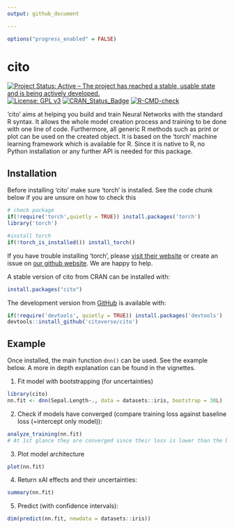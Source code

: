 ```yaml
---
output: github_document

---
```


<!-- README.md is generated from README.Rmd. Please edit that file -->

```r
options("progress_enabled" = FALSE)
```

# cito

[![Project Status: Active -- The project has reached a stable, usable state and is being actively developed.](https://www.repostatus.org/badges/latest/active.svg)](https://www.repostatus.org/#active) [![License: GPL v3](https://img.shields.io/badge/License-GPL%20v3-blue.svg)](https://www.gnu.org/licenses/gpl-3.0) [![CRAN_Status_Badge](http://www.r-pkg.org/badges/version/cito)](https://cran.r-project.org/package=cito) [![R-CMD-check](https://github.com/citoverse/cito/workflows/R-CMD-check/badge.svg)](https://github.com/citoverse/cito/actions)

<!-- badges: end -->

'cito' aims at helping you build and train Neural Networks with the standard R syntax. It allows the whole model creation process and training to be done with one line of code. Furthermore, all generic R methods such as print or plot can be used on the created object. It is based on the 'torch' machine learning framework which is available for R. Since it is native to R, no Python installation or any further API is needed for this package.

## Installation

Before installing 'cito' make sure 'torch' is installed. See the code chunk below if you are unsure on how to check this

```r
# check package 
if(!require('torch',quietly = TRUE)) install.packages('torch')
library('torch') 

#install torch
if(!torch_is_installed()) install_torch()
```

If you have trouble installing 'torch', please [visit their website](https://torch.mlverse.org/docs/articles/installation.html) or create an issue on [our github website](https://github.com/citoverse/cito/issues). We are happy to help.

A stable version of cito from CRAN can be installed with:

```r
install.packages("cito")

```

The development version from [GitHub](https://github.com/) is available with:

```r
if(!require('devtools', quietly = TRUE)) install.packages('devtools')
devtools::install_github('citoverse/cito')
```

## Example

Once installed, the main function `dnn()` can be used. See the example below. A more in depth explanation can be found in the vignettes.

1.  Fit model with bootstrapping (for uncertainties)

```r
library(cito)
nn.fit <- dnn(Sepal.Length~., data = datasets::iris, bootstrap = 30L)
```

2.  Check if models have converged (compare training loss against baseline loss (=intercept only model)):

```r
analyze_training(nn.fit)
# At 1st glance they are converged since their loss is lower than the baseline loss.
```

3.  Plot model architecture

```r
plot(nn.fit)
```

4.  Return xAI effects and their uncertainties:

```r
summary(nn.fit)
```

5.  Predict (with confidence intervals):

```r
dim(predict(nn.fit, newdata = datasets::iris))
```
